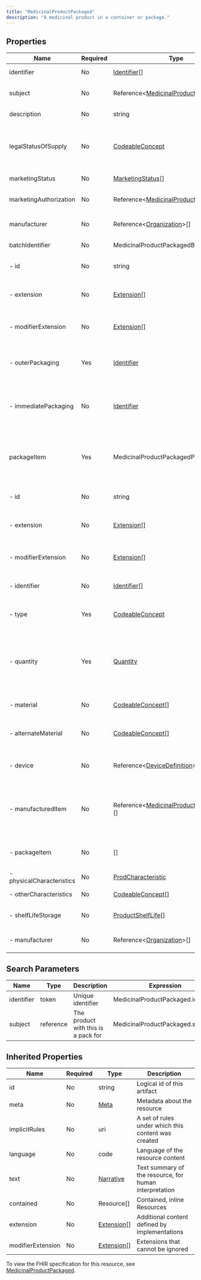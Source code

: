 ```yaml
---
title: "MedicinalProductPackaged"
description: "A medicinal product in a container or package."
---
```


## Properties

| Name                      | Required | Type                                                                                                        | Description                                                                                                         |
| ------------------------- | -------- | ----------------------------------------------------------------------------------------------------------- | ------------------------------------------------------------------------------------------------------------------- |
| identifier                | No       | [Identifier](/medical-api/fhir/data-types/identifier)[]                                                     | Unique identifier                                                                                                   |
| subject                   | No       | Reference&lt;[MedicinalProduct](/medical-api/fhir/resources/medicinalproduct)&gt;[]                         | The product with this is a pack for                                                                                 |
| description               | No       | string                                                                                                      | Textual description                                                                                                 |
| legalStatusOfSupply       | No       | [CodeableConcept](/medical-api/fhir/data-types/codeableconcept)                                             | The legal status of supply of the medicinal product as classified by the regulator                                  |
| marketingStatus           | No       | [MarketingStatus](/medical-api/fhir/data-types/marketingstatus)[]                                           | Marketing information                                                                                               |
| marketingAuthorization    | No       | Reference&lt;[MedicinalProductAuthorization](/medical-api/fhir/resources/medicinalproductauthorization)&gt; | Manufacturer of this Package Item                                                                                   |
| manufacturer              | No       | Reference&lt;[Organization](/medical-api/fhir/resources/organization)&gt;[]                                 | Manufacturer of this Package Item                                                                                   |
| batchIdentifier           | No       | MedicinalProductPackagedBatchIdentifier                                                                     | Batch numbering                                                                                                     |
| - id                      | No       | string                                                                                                      | Unique id for inter-element referencing                                                                             |
| - extension               | No       | [Extension](/medical-api/fhir/data-types/extension)[]                                                       | Additional content defined by implementations                                                                       |
| - modifierExtension       | No       | [Extension](/medical-api/fhir/data-types/extension)[]                                                       | Extensions that cannot be ignored even if unrecognized                                                              |
| - outerPackaging          | Yes      | [Identifier](/medical-api/fhir/data-types/identifier)                                                       | A number appearing on the outer packaging of a specific batch                                                       |
| - immediatePackaging      | No       | [Identifier](/medical-api/fhir/data-types/identifier)                                                       | A number appearing on the immediate packaging (and not the outer packaging)                                         |
| packageItem               | Yes      | MedicinalProductPackagedPackageItem                                                                         | A packaging item, as a contained for medicine, possibly with other packaging items within                           |
| - id                      | No       | string                                                                                                      | Unique id for inter-element referencing                                                                             |
| - extension               | No       | [Extension](/medical-api/fhir/data-types/extension)[]                                                       | Additional content defined by implementations                                                                       |
| - modifierExtension       | No       | [Extension](/medical-api/fhir/data-types/extension)[]                                                       | Extensions that cannot be ignored even if unrecognized                                                              |
| - identifier              | No       | [Identifier](/medical-api/fhir/data-types/identifier)[]                                                     | Including possibly Data Carrier Identifier                                                                          |
| - type                    | Yes      | [CodeableConcept](/medical-api/fhir/data-types/codeableconcept)                                             | The physical type of the container of the medicine                                                                  |
| - quantity                | Yes      | [Quantity](/medical-api/fhir/data-types/quantity)                                                           | The quantity of this package in the medicinal product, at the current level of packaging. The outermost is always 1 |
| - material                | No       | [CodeableConcept](/medical-api/fhir/data-types/codeableconcept)[]                                           | Material type of the package item                                                                                   |
| - alternateMaterial       | No       | [CodeableConcept](/medical-api/fhir/data-types/codeableconcept)[]                                           | A possible alternate material for the packaging                                                                     |
| - device                  | No       | Reference&lt;[DeviceDefinition](/medical-api/fhir/resources/devicedefinition)&gt;[]                         | A device accompanying a medicinal product                                                                           |
| - manufacturedItem        | No       | Reference&lt;[MedicinalProductManufactured](/medical-api/fhir/resources/medicinalproductmanufactured)&gt;[] | The manufactured item as contained in the packaged medicinal product                                                |
| - packageItem             | No       | []                                                                                                          | Allows containers within containers                                                                                 |
| - physicalCharacteristics | No       | [ProdCharacteristic](/medical-api/fhir/data-types/prodcharacteristic)                                       | Dimensions, color etc.                                                                                              |
| - otherCharacteristics    | No       | [CodeableConcept](/medical-api/fhir/data-types/codeableconcept)[]                                           | Other codeable characteristics                                                                                      |
| - shelfLifeStorage        | No       | [ProductShelfLife](/medical-api/fhir/data-types/productshelflife)[]                                         | Shelf Life and storage information                                                                                  |
| - manufacturer            | No       | Reference&lt;[Organization](/medical-api/fhir/resources/organization)&gt;[]                                 | Manufacturer of this Package Item                                                                                   |

## Search Parameters

| Name       | Type      | Description                         | Expression                          |
| ---------- | --------- | ----------------------------------- | ----------------------------------- |
| identifier | token     | Unique identifier                   | MedicinalProductPackaged.identifier |
| subject    | reference | The product with this is a pack for | MedicinalProductPackaged.subject    |

## Inherited Properties

| Name              | Required | Type                                                  | Description                                            |
| ----------------- | -------- | ----------------------------------------------------- | ------------------------------------------------------ |
| id                | No       | string                                                | Logical id of this artifact                            |
| meta              | No       | [Meta](/medical-api/fhir/data-types/meta)             | Metadata about the resource                            |
| implicitRules     | No       | uri                                                   | A set of rules under which this content was created    |
| language          | No       | code                                                  | Language of the resource content                       |
| text              | No       | [Narrative](/medical-api/fhir/data-types/narrative)   | Text summary of the resource, for human interpretation |
| contained         | No       | Resource[]                                            | Contained, inline Resources                            |
| extension         | No       | [Extension](/medical-api/fhir/data-types/extension)[] | Additional content defined by implementations          |
| modifierExtension | No       | [Extension](/medical-api/fhir/data-types/extension)[] | Extensions that cannot be ignored                      |

To view the FHIR specification for this resource, see [MedicinalProductPackaged](https://www.hl7.org/fhir/StructureDefinition/MedicinalProductPackaged).
